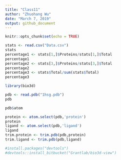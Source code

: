 ```yaml
---
title: "Class11"
author: "Zhuohang Wu"
date: "March 7, 2019"
output: github_document
---
```


```r
knitr::opts_chunk$set(echo = TRUE)
```


```r
stats <- read.csv("Data.csv")
stats
percentage1 <- stats[1,]$Proteins/stats[1,]$Total
percentage1
percentage2 <- stats[3,]$Proteins/stats[3,]$Total
percentage2
percentage3 <- stats$Total/sum(stats$Total)
percentage3
```


```r
library(bio3d)
```

```r
pdb <- read.pdb("1hsg.pdb")
pdb
```

```r
pdb$atom
```

```r
protein <- atom.select(pdb,'protein')
protein
ligand <- atom.select(pdb,'ligand')
ligand
trim.protein <- trim.pdb(pdb,protein)
trim.ligand <- trim.pdb(pdb,ligand)
```

```r
#install.packages("devtools")
#devtools::install_bitbucket("Grantlab/bio3d-view")
```

